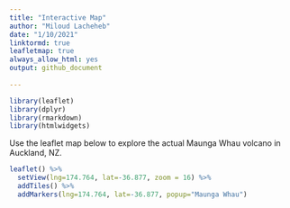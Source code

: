 ```yaml
---
title: "Interactive Map"
author: "Miloud Lacheheb"
date: "1/10/2021"
linktormd: true
leafletmap: true
always_allow_html: yes
output: github_document
 
---
```


```r
library(leaflet)
library(dplyr)
library(rmarkdown)
library(htmlwidgets)
```

Use the leaflet map below to explore the actual Maunga Whau volcano in Auckland, NZ. 

```r
leaflet() %>%
  setView(lng=174.764, lat=-36.877, zoom = 16) %>% 
  addTiles() %>%
  addMarkers(lng=174.764, lat=-36.877, popup="Maunga Whau") 
```

